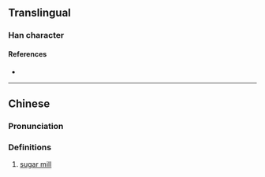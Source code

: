 {{character info}}
==Translingual==

===Han character===
{{Han char|rn=53|rad=广|as=11|sn=14|four=|canj=IYRL|ids=⿰广部}}

====References====
* {{Han ref|kx=0350.141|hdz=20900.011|uh=5ECD|ud=24269}}

----
==Chinese==
{{zh-forms}}

===Pronunciation===
{{zh-pron
|m=pǒu
|m-s=
|dg=
|c=bou6
|c-t=
|g=
|h=pfs=
|j=
|mb=
|md=
|mn=phō͘
|mn-t=
|w=
|x=
|mc=y
|oc=y
|cat=n
}}

===Definitions===
{{zh-hanzi}}

# [[sugar mill]]